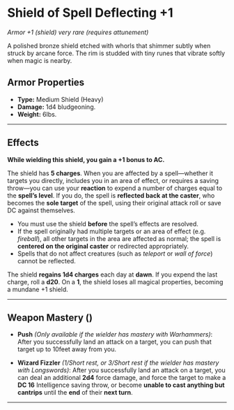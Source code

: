 # Shield of Spell Deflecting +1

_Armor +1 (shield)_
_very rare (requires attunement)_

A polished bronze shield etched with whorls that shimmer subtly when struck by arcane force. The rim is studded with tiny runes that vibrate softly when magic is nearby.

## Armor Properties

- **Type:** Medium Shield (Heavy)
- **Damage:** 1d4 bludgeoning.
- **Weight:** 6lbs.

---

## Effects

**While wielding this shield, you gain a +1 bonus to AC.**

The shield has **5 charges**. When you are affected by a spell—whether it targets you directly, includes you in an area of effect, or requires a saving throw—you can use your **reaction** to expend a number of charges equal to the **spell’s level**. If you do, the spell is **reflected back at the caster**, who becomes the **sole target** of the spell, using their original attack roll or save DC against themselves.

- You must use the shield **before** the spell’s effects are resolved.
- If the spell originally had multiple targets or an area of effect (e.g. _fireball_), all other targets in the area are affected as normal; the spell is **centered on the original caster** or redirected appropriately.
- Spells that do not affect creatures (such as _teleport_ or _wall of force_) cannot be reflected.

The shield **regains 1d4 charges** each day at **dawn**. If you expend the last charge, roll a **d20**. On a **1**, the shield loses all magical properties, becoming a mundane +1 shield.

---

## Weapon Mastery ()

- **Push** _(Only available if the wielder has mastery with Warhammers)_:  
  After you successfully land an attack on a target, you can push that target up to 10feet away from you.

- **Wizard Fizzler** _(1/Short rest, or 3/Short rest if the wielder has mastery with Longswords)_:
  After you successfully land an attack on a target, you can deal an additional **2d4** force damage, and force the target to make a **DC 16** Intelligence saving throw, or become **unable to cast anything but cantrips** until the **end** of their **next turn**.

---
